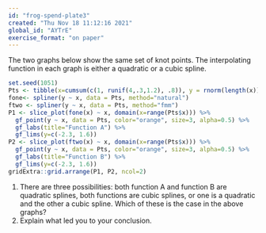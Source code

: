 ```yaml
---
id: "frog-spend-plate3"
created: "Thu Nov 18 11:12:16 2021"
global_id: "AYTrE"
exercise_format: "on paper"
---
```


The two graphs below show the same set of knot points. The interpolating function in each graph is either a quadratic or a cubic spline.

```r
set.seed(1051)
Pts <- tibble(x=cumsum(c(1, runif(4,.3,1.2), .8)), y = rnorm(length(x)))
fone<- spliner(y ~ x, data = Pts, method="natural")
ftwo <- spliner(y ~ x, data = Pts, method="fmm")
P1 <- slice_plot(fone(x) ~ x, domain(x=range(Pts$x))) %>%
  gf_point(y ~ x, data = Pts, color="orange", size=3, alpha=0.5) %>%
  gf_labs(title="Function A") %>%
  gf_lims(y=c(-2.3, 1.6))
P2 <- slice_plot(ftwo(x) ~ x, domain(x=range(Pts$x))) %>%
  gf_point(y ~ x, data = Pts, color="orange", size=3, alpha=0.5) %>%
  gf_labs(title="Function B") %>%
  gf_lims(y=c(-2.3, 1.6))
gridExtra::grid.arrange(P1, P2, ncol=2)
```

1. There are three possibilities: both function A and function B are quadratic splines, both functions are cubic splines, or one is a quadratic and the other a cubic spline. Which of these is the case in the above graphs?
2. Explain what led you to your conclusion.

